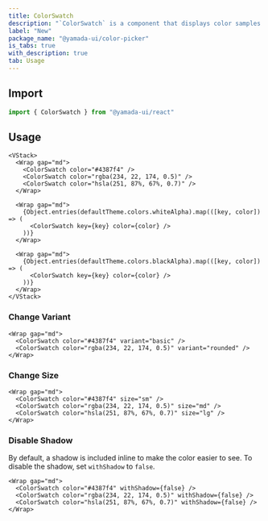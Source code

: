 ```yaml
---
title: ColorSwatch
description: "`ColorSwatch` is a component that displays color samples."
label: "New"
package_name: "@yamada-ui/color-picker"
is_tabs: true
with_description: true
tab: Usage
---
```


## Import

```ts
import { ColorSwatch } from "@yamada-ui/react"
```

## Usage

```tsx
<VStack>
  <Wrap gap="md">
    <ColorSwatch color="#4387f4" />
    <ColorSwatch color="rgba(234, 22, 174, 0.5)" />
    <ColorSwatch color="hsla(251, 87%, 67%, 0.7)" />
  </Wrap>

  <Wrap gap="md">
    {Object.entries(defaultTheme.colors.whiteAlpha).map(([key, color]) => (
      <ColorSwatch key={key} color={color} />
    ))}
  </Wrap>

  <Wrap gap="md">
    {Object.entries(defaultTheme.colors.blackAlpha).map(([key, color]) => (
      <ColorSwatch key={key} color={color} />
    ))}
  </Wrap>
</VStack>
```

### Change Variant

```tsx
<Wrap gap="md">
  <ColorSwatch color="#4387f4" variant="basic" />
  <ColorSwatch color="rgba(234, 22, 174, 0.5)" variant="rounded" />
</Wrap>
```

### Change Size

```tsx
<Wrap gap="md">
  <ColorSwatch color="#4387f4" size="sm" />
  <ColorSwatch color="rgba(234, 22, 174, 0.5)" size="md" />
  <ColorSwatch color="hsla(251, 87%, 67%, 0.7)" size="lg" />
</Wrap>
```

### Disable Shadow

By default, a shadow is included inline to make the color easier to see. To disable the shadow, set `withShadow` to `false`.

```tsx
<Wrap gap="md">
  <ColorSwatch color="#4387f4" withShadow={false} />
  <ColorSwatch color="rgba(234, 22, 174, 0.5)" withShadow={false} />
  <ColorSwatch color="hsla(251, 87%, 67%, 0.7)" withShadow={false} />
</Wrap>
```
